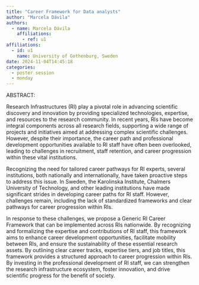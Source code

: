 ```yaml
---
title: "Career Framework for Data analysts"
author: "Marcela Dávila"
authors:
  - name: Marcela Dávila
    affiliations:
      - ref: u1
affiliations:
  - id: u1
    name: University of Gothenburg, Sweden
date: 2024-11-04T14:45:18
categories:
  - poster session
  - monday
--- 
```


ABSTRACT:

Research Infrastructures (RI) play a pivotal role in advancing scientific discovery and innovation by providing specialized technologies, expertise, and resources to the research community. In recent years, RIs have become integral components across all research fields, supporting a wide range of projects and initiatives aimed at addressing complex scientific challenges. However, despite their importance, the career path and professional development opportunities available to RI staff have often been overlooked, leading to challenges in recruitment, staff retention, and career progression within these vital institutions.

Recognizing the need for tailored career pathways for RI experts, several institutions, both nationally and internationally, have taken proactive steps to address this issue. In Sweden, the Karolinska Institute, Chalmers University of Technology, and other leading institutions have made significant strides in developing career paths for RI staff. However, challenges remain, including the lack of standardized frameworks and clear pathways for career progression within RIs.

In response to these challenges, we propose a Generic RI Career Framework that can be implemented across RIs nationwide. By recognizing and formalizing the expertise and contributions of RI staff, this framework aims to enhance career development opportunities, facilitate mobility between RIs, and ensure the sustainability of these essential research assets. By outlining clear career tracks, expertise tiers, and job titles, this framework provides a structured approach to career progression within RIs. By investing in the professional development of RI staff, we can strengthen the research infrastructure ecosystem, foster innovation, and drive scientific progress for the benefit of society.